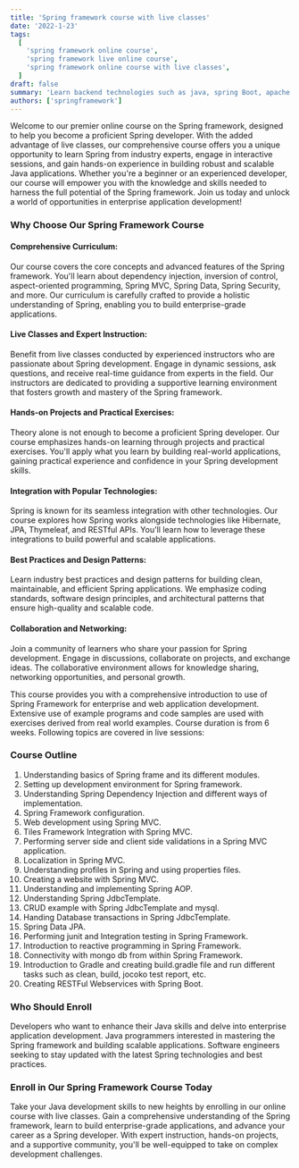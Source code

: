 ```yaml
---
title: 'Spring framework course with live classes'
date: '2022-1-23'
tags:
  [
    'spring framework online course',
    'spring framework live online course',
    'spring framework online course with live classes',
  ]
draft: false
summary: 'Learn backend technologies such as java, spring Boot, apache camel, Kafka, microservices, Docker, Kubernetes through online course with live classes.'
authors: ['springframework']
---
```


Welcome to our premier online course on the Spring framework, designed to help you become a proficient Spring developer. With the added advantage of live classes, our comprehensive course offers you a unique opportunity to learn Spring from industry experts, engage in interactive sessions, and gain hands-on experience in building robust and scalable Java applications. Whether you're a beginner or an experienced developer, our course will empower you with the knowledge and skills needed to harness the full potential of the Spring framework. Join us today and unlock a world of opportunities in enterprise application development!

### Why Choose Our Spring Framework Course

#### Comprehensive Curriculum:

Our course covers the core concepts and advanced features of the Spring framework. You'll learn about dependency injection, inversion of control, aspect-oriented programming, Spring MVC, Spring Data, Spring Security, and more. Our curriculum is carefully crafted to provide a holistic understanding of Spring, enabling you to build enterprise-grade applications.

#### Live Classes and Expert Instruction:

Benefit from live classes conducted by experienced instructors who are passionate about Spring development. Engage in dynamic sessions, ask questions, and receive real-time guidance from experts in the field. Our instructors are dedicated to providing a supportive learning environment that fosters growth and mastery of the Spring framework.

#### Hands-on Projects and Practical Exercises:

Theory alone is not enough to become a proficient Spring developer. Our course emphasizes hands-on learning through projects and practical exercises. You'll apply what you learn by building real-world applications, gaining practical experience and confidence in your Spring development skills.

#### Integration with Popular Technologies:

Spring is known for its seamless integration with other technologies. Our course explores how Spring works alongside technologies like Hibernate, JPA, Thymeleaf, and RESTful APIs. You'll learn how to leverage these integrations to build powerful and scalable applications.

#### Best Practices and Design Patterns:

Learn industry best practices and design patterns for building clean, maintainable, and efficient Spring applications. We emphasize coding standards, software design principles, and architectural patterns that ensure high-quality and scalable code.

#### Collaboration and Networking:

Join a community of learners who share your passion for Spring development. Engage in discussions, collaborate on projects, and exchange ideas. The collaborative environment allows for knowledge sharing, networking opportunities, and personal growth.

This course provides you with a comprehensive introduction to use of Spring Framework for enterprise and web application development. Extensive use of example programs and code samples are used with exercises derived from real world examples.
Course duration is from 6 weeks. Following topics are covered in live sessions:

### Course Outline

1. Understanding basics of Spring frame and its different modules.
2. Setting up development environment for Spring framework.
3. Understanding Spring Dependency Injection and different ways of implementation.
4. Spring Framework configuration.
5. Web development using Spring MVC.
6. Tiles Framework Integration with Spring MVC.
7. Performing server side and client side validations in a Spring MVC application.
8. Localization in Spring MVC.
9. Understanding profiles in Spring and using properties files.
10. Creating a website with Spring MVC.
11. Understanding and implementing Spring AOP.
12. Understanding Spring JdbcTemplate.
13. CRUD example with Spring JdbcTemplate and mysql.
14. Handing Database transactions in Spring JdbcTemplate.
15. Spring Data JPA.
16. Performing junit and Integration testing in Spring Framework.
17. Introduction to reactive programming in Spring Framework.
18. Connectivity with mongo db from within Spring Framework.
19. Introduction to Gradle and creating build.gradle file and run different tasks such as clean, build, jocoko test report, etc.
20. Creating RESTFul Webservices with Spring Boot.

### Who Should Enroll

Developers who want to enhance their Java skills and delve into enterprise application development.
Java programmers interested in mastering the Spring framework and building scalable applications.
Software engineers seeking to stay updated with the latest Spring technologies and best practices.

### Enroll in Our Spring Framework Course Today

Take your Java development skills to new heights by enrolling in our online course with live classes. Gain a comprehensive understanding of the Spring framework, learn to build enterprise-grade applications, and advance your career as a Spring developer. With expert instruction, hands-on projects, and a supportive community, you'll be well-equipped to take on complex development challenges.
